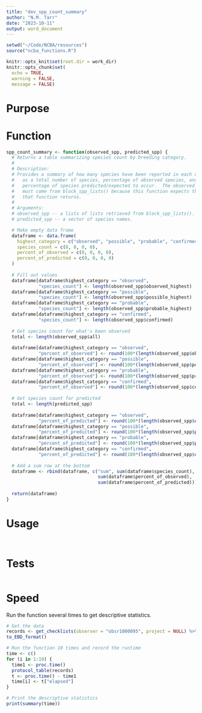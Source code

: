 ```yaml
---
title: "dev_spp_count_summary"
author: "N.M. Tarr"
date: "2023-10-11"
output: word_document
---
```


```r
setwd("~/Code/NCBA/resources")
source("ncba_functions.R")

knitr::opts_knit$set(root.dir = work_dir)
knitr::opts_chunk$set(
  echo = TRUE,
  warning = FALSE,
  message = FALSE)
```


# Purpose


# Function
```r
spp_count_summary <- function(observed_spp, predicted_spp) {
  # Returns a table summarizing species count by breeding category.
  #
  # Description:
  # Provides a summary of how many species have been reported in each category
  #   as a total number of species, percentage of observed species, and 
  #   percentage of species predicted/expected to occur.  The observed_spp
  #   must come from block_spp_lists() because this function expects the format
  #   that function returns.
  #
  # Arguments:
  # observed_spp -- a lists of lists retrieved from block_spp_lists().
  # predicted_spp -- a vector of species names.

  # Make empty data frame
  dataframe <- data.frame(
    highest_category = c("observed", "possible", "probable", "confirmed"),
    species_count = c(0, 0, 0, 0),
    percent_of_observed = c(0, 0, 0, 0),
    percent_of_predicted = c(0, 0, 0, 0)
  )
  
  # Fill out values
  dataframe[dataframe$highest_category == "observed", 
            "species_count"] <- length(observed_spp$observed_highest)
  dataframe[dataframe$highest_category == "possible", 
            "species_count"] <- length(observed_spp$possible_highest)
  dataframe[dataframe$highest_category == "probable", 
            "species_count"] <- length(observed_spp$probable_highest)
  dataframe[dataframe$highest_category == "confirmed", 
            "species_count"] <- length(observed_spp$confirmed)
  
  # Get species count for what's been observed
  total <- length(observed_spp$all)
  
  dataframe[dataframe$highest_category == "observed", 
            "percent_of_observed"] <- round(100*(length(observed_spp$observed_highest)/total))
  dataframe[dataframe$highest_category == "possible", 
            "percent_of_observed"] <- round(100*(length(observed_spp$possible_highest)/total))
  dataframe[dataframe$highest_category == "probable", 
            "percent_of_observed"] <- round(100*(length(observed_spp$probable_highest)/total))
  dataframe[dataframe$highest_category == "confirmed", 
            "percent_of_observed"] <- round(100*(length(observed_spp$confirmed)/total))
  
  # Get species count for predicted
  total <- length(predicted_spp)
  
  dataframe[dataframe$highest_category == "observed", 
            "percent_of_predicted"] <- round(100*(length(observed_spp$observed_highest)/total))
  dataframe[dataframe$highest_category == "possible", 
            "percent_of_predicted"] <- round(100*(length(observed_spp$possible_highest)/total))
  dataframe[dataframe$highest_category == "probable", 
            "percent_of_predicted"] <- round(100*(length(observed_spp$probable_highest)/total))
  dataframe[dataframe$highest_category == "confirmed", 
            "percent_of_predicted"] <- round(100*(length(observed_spp$confirmed)/total))
  
  # Add a sum row at the bottom
  dataframe <- rbind(dataframe, c("sum", sum(dataframe$species_count),
                                  sum(dataframe$percent_of_observed),
                                  sum(dataframe$percent_of_predicted)))
  
  return(dataframe)
}
```

# Usage
```r

```


```r
```


# Tests
```r

```


# Speed
Run the function several times to get descriptive statistics.
```r
# Get the data
records <- get_checklists(observer = "obsr1000095", project = NULL) %>%
to_EBD_format()

# Run the function 10 times and record the runtime
time <- c()
for (i in 1:10) {
  time1 <- proc.time()
  protocol_table(records)
  t <- proc.time() - time1
  time[i] <- t["elapsed"]
}

# Print the descriptive statistics
print(summary(time))
```